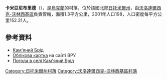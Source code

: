 {{coord|50|37|14|N|28|42|2|E|scale:30000|display=title}}

'''卡米亞尼布里德'''（{{lang-uk|Кам'яний Брід}}），是[[烏克蘭|烏克蘭]]的村落，位於該國北部[[日托米爾州|日托米爾州]]，由[[沃洛達爾西克-沃林西基區|沃洛達爾西克-沃林西基區]]負責管轄，面積1.3平方公里，2001年人口198，人口密度每平方公里152.31人。

==參考資料==
* [http://w1.c1.rada.gov.ua/pls/z7502/A005?rdat1=04.09.2012&rf7571=9017 Кам'яний Брід]{{dead link|date=2017年11月 |bot=InternetArchiveBot |fix-attempted=yes }}
* [http://w1.c1.rada.gov.ua/pls/z7503/A005?rdat1=05.04.2015&rf7571=9017 Облікова картка] на сайті ВРУ
* [https://ua.sinoptik.ua/погода-кам%27яний-брід-303010351 Погода в селі Кам'яний Брід] {{Wayback|url=https://ua.sinoptik.ua/%D0%BF%D0%BE%D0%B3%D0%BE%D0%B4%D0%B0-%D0%BA%D0%B0%D0%BC%27%D1%8F%D0%BD%D0%B8%D0%B9-%D0%B1%D1%80%D1%96%D0%B4-303010351 |date=20160306195248 }}

{{DEFAULTSORT:Кам'яний Брід}}
[[Category:日托米爾州村落|Category:日托米爾州村落]]
[[Category:沃洛達爾西克-沃林西基區村落|Category:沃洛達爾西克-沃林西基區村落]]


{{Zhytomyr-geo-stub}}